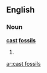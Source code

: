 ==English==

===Noun===
'''[[cast]] [[fossil]]s'''

# {{plural of|[[cast fossil]]}}

[[ar:cast fossils]]